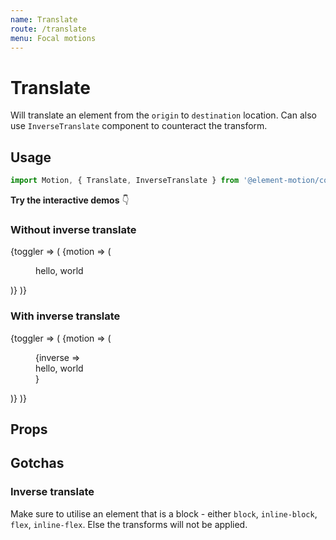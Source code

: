 ```yaml
---
name: Translate
route: /translate
menu: Focal motions
---
```



# Translate

Will translate an element from the `origin` to `destination` location.
Can also use `InverseTranslate` component to counteract the transform.

## Usage

```js
import Motion, { Translate, InverseTranslate } from '@element-motion/core';
```

**Try the interactive demos** 👇

### Without inverse translate

<Playground>
  <Toggler>
    {toggler => (
      <Motion triggerSelfKey={toggler.shown}>
        <Translate>
          {motion => (
            <Menu {...motion} right={toggler.shown} onClick={toggler.toggle}>
              <div>hello, world</div>
            </Menu>
          )}
        </Translate>
      </Motion>
    )}
  </Toggler>
</Playground>

### With inverse translate

<Playground>
  <Toggler>
    {toggler => (
      <Motion triggerSelfKey={toggler.shown}>
        <Translate>
          {motion => (
            <Menu {...motion} right={toggler.shown} onClick={toggler.toggle}>
              <InverseTranslate>{inverse => <div {...inverse}>hello, world</div>}</InverseTranslate>
            </Menu>
          )}
        </Translate>
      </Motion>
    )}
  </Toggler>
</Playground>

## Props

<Props of={Translate} />

## Gotchas

### Inverse translate

Make sure to utilise an element that is a block - either `block`, `inline-block`, `flex`, `inline-flex`.
Else the transforms will not be applied.
